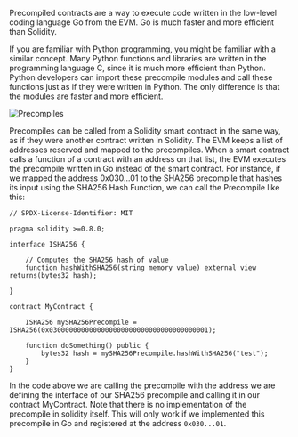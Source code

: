 Precompiled contracts are a way to execute code written in the low-level coding language Go from the EVM. Go is much faster and more efficient than Solidity.

If you are familiar with Python programming, you might be familiar with a similar concept. Many Python functions and libraries are written in the programming language C, since it is much more efficient than Python. Python developers can import these precompile modules and call these functions just as if they were written in Python. The only difference is that the modules are faster and more efficient.

![Precompiles](/course-images/evm-precompiles/precompiles.png)

Precompiles can be called from a Solidity smart contract in the same way, as if they were another contract written in Solidity. The EVM keeps a list of addresses reserved and mapped to the precompiles. When a smart contract calls a function of a contract with an address on that list, the EVM executes the precompile written in Go instead of the smart contract.
For instance, if we mapped the address 0x030...01 to the SHA256 precompile that hashes its input using the SHA256 Hash Function, we can call the Precompile like this:

```solidity
// SPDX-License-Identifier: MIT

pragma solidity >=0.8.0;

interface ISHA256 {

  	// Computes the SHA256 hash of value
	function hashWithSHA256(string memory value) external view returns(bytes32 hash);
  
}

contract MyContract {
    
    ISHA256 mySHA256Precompile = ISHA256(0x0300000000000000000000000000000000000001);

    function doSomething() public {
        bytes32 hash = mySHA256Precompile.hashWithSHA256("test");
    }
}
```

In the code above we are calling the precompile with the address we are defining the interface of our SHA256 precompile and calling it in our contract MyContract. Note that there is no implementation of the precompile in solidity itself. This will only work if we implemented this precompile in Go and registered at the address `0x030...01`. 